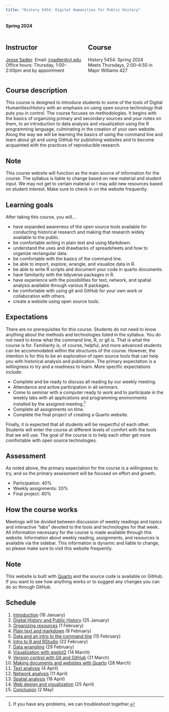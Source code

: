 ```yaml
---
title: "History 5454: Digital Humanities for Public History"
---
```


#### Spring 2024

::: columns
::: {.column width="50%"}
::: {.callout-note appearance="minimal"}
## Instructor
[Jesse Sadler](https://www.jessesadler.com). Email: <jrsadler@vt.edu>  
Office hours: Thursday, 1:00--2:00pm and by appointment
:::
:::

::: {.column width="50%"}
::: {.callout-note appearance="minimal"}
## Course
History 5454: Spring 2024  
Meets Thursdays, 2:00–4:50 in Major Williams 427
:::
:::
:::

## Course description
This course is designed to introduce students to some of the tools of Digital Humanities/History with an emphasis on using open source technology that puts you in control. The course focuses on methodologies. It begins with the basics of organizing primary and secondary sources and your notes on them, to an introduction to data analysis and visualization using the R programming language, culminating in the creation of your own website. Along the way we will be learning the basics of using the command line and learn about git and using GitHub for publishing websites and to become acquainted with the practices of reproducible research.

::: {.callout-warning icon=false}
## Note
This course website will function as the main source of information for the course. The syllabus is liable to change based on new material and student input. We may not get to certain material or I may add new resources based on student interest. Make sure to check in on the website frequently.
:::

## Learning goals
After taking this course, you will...

- have expanded awareness of the open source tools available for conducting historical research and making that research widely available to the public.
- be comfortable writing in plain text and using Markdown.
- understand the uses and drawbacks of spreadsheets and how to organize rectangular data.
- be comfortable with the basics of the command line.
- be able to import, explore, wrangle, and visualize data in R.
- be able to write R scripts and document your code in quarto documents.
- have familiarity with the tidyverse packages in R.
- have experience with the possibilities for text, network, and spatial analysis available through various R packages.
- be comfortable with using git and GitHub for your own work or collaboration with others.
- create a website using open source tools.

## Expectations
There are no prerequisites for this course. Students do not need to know anything about the methods and technologies listed in the syllabus. You do not need to know what the command line, R, or git is. That is what the course is for. Familiarity is, of course, helpful, and more advanced students can be accommodated within the structures of the course. However, the intention is for this to be an exploration of open source tools that can help you with historical analysis and publication. The primary expectation is a willingness to try and a readiness to learn. More specific expectations include:

- Complete and be ready to discuss all reading by our weekly meeting.
- Attendance and active participation in all seminars.
- Come to seminar with a computer ready to work and to participate in the weekly labs with all applications and programming environments installed by the assigned meeting.[^1]
- Complete all assignments on time.
- Complete the final project of creating a Quarto website.

Finally, it is expected that all students will be respectful of each other. Students will enter the course at different levels of comfort with the tools that we will use. The goal of the course is to help each other get more comfortable with open source technologies.

## Assessment
As noted above, the primary expectation for the course is a willingness to try, and so the primary assessment will be focused on effort and growth.

- Participation: 40%
- Weekly assignments: 20%
- Final project: 40%

## How the course works
Meetings will be divided between discussion of weekly readings and topics and interactive "labs" devoted to the tools and technologies for that week. All information necessary for the course is made available through this website. Information about weekly reading, assignments, and resources is available via the sidebar. This information is dynamic and liable to change, so please make sure to visit this website frequently.

::: {.callout-tip icon=false}
## Note
This website is built with [Quarto](https://quarto.org) and the source code is available on GitHub. If you want to see how anything works or to suggest any changes you can do so through GitHub.
:::

## Schedule

1. [Introduction][1] (18 January)
2. [Digital History and Public History][2] (25 January)
3. [Organizing resources][3] (1 February)
4. [Plain text and markdown][4] (8 February)
5. [Data and an intro to the command line][5] (15 February)
6. [Intro to R and RStudio][6] (22 February)
7. [Data wrangling][7] (29 February)
8. [Visualization with ggplot2][8] (14 March)
9. [Version control with Git and GitHub][9] (21 March)
10. [Making documents and websites with Quarto][10] (28 March)
11. [Text analysis][11] (4 April)
12. [Network analysis][12] (11 April)
13. [Spatial analysis][13] (18 April)
14. [Web design and visualization][14] (25 April)
15. [Conclusion][15] (2 May)


[^1]: If you have any problems, we can troubleshoot together.

[1]: meetings/01-intro.qmd
[2]: meetings/02-dh-and-ph.qmd
[3]: meetings/03-organization.qmd
[4]: meetings/04-markdown.qmd
[5]: meetings/05-data.qmd
[6]: meetings/06-rstats.qmd
[7]: meetings/07-wrangle.qmd
[8]: meetings/08-ggplot2.qmd
[9]: meetings/09-git.qmd
[10]: meetings/10-quarto.qmd
[11]: meetings/11-text.qmd
[12]: meetings/12-network.qmd
[13]: meetings/13-spatial.qmd
[14]: meetings/14-design.qmd
[15]: meetings/15-conclusion.qmd
